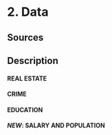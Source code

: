 # 2. Data


## Sources 

## Description



#### **REAL ESTATE**
   

#### **CRIME**  


  
#### **EDUCATION**


#### **_NEW_**: **SALARY AND POPULATION**
